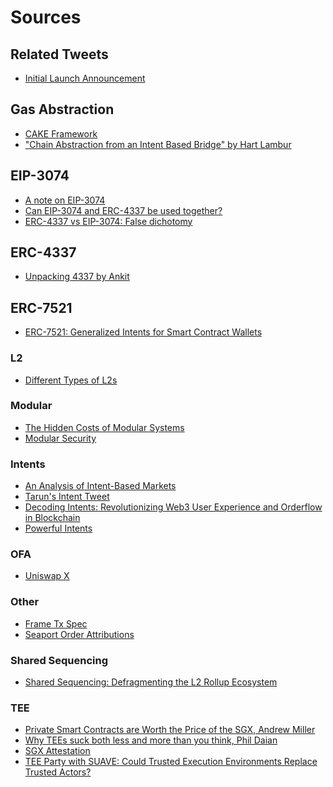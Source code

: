 # Sources

## Related Tweets

- [Initial Launch Announcement](https://x.com/shunkakinoki/status/1769767434372931978)

## Gas Abstraction

- [CAKE Framework](https://frontier.tech/the-cake-framework)
- ["Chain Abstraction from an Intent Based Bridge" by Hart Lambur](https://youtu.be/MaoZmrsH0iA?si=6pk2StwB8AcGi6-a&t=369)

## EIP-3074

- [A note on EIP-3074](https://hackmd.io/@matt/note-on-3074)
- [Can EIP-3074 and ERC-4337 be used together?](https://notes.ethereum.org/@yoav/eip-3074-erc-4337-synergy)
- [ERC-4337 vs EIP-3074: False dichotomy](https://notes.ethereum.org/@yoav/erc-4337-vs-eip-3074-false-dichotomy)

## ERC-4337

- [Unpacking 4337 by Ankit](https://frontier.tech/unpacking-erc-4337)

## ERC-7521

- [ERC-7521: Generalized Intents for Smart Contract Wallets](https://e20s.notion.site/ERC-7521-Generalized-Intents-for-Smart-Contract-Wallets-b6b140509329455eb7477cb5f7beb4cc)

### L2

- [Different Types of L2s](https://vitalik.eth.limo/general/2023/10/31/l2types.html)

### Modular

- [The Hidden Costs of Modular Systems](https://multicoin.capital/2023/08/15/the-hidden-costs-of-modular-systems/)
- [Modular Security](https://docs.hyperlane.xyz/docs/protocol/ISM/modular-security)

### Intents

- [An Analysis of Intent-Based Markets](https://arxiv.org/pdf/2403.02525.pdf)
- [Tarun's Intent Tweet](https://x.com/tarunchitra/status/1765394063182725162)
- [Decoding Intents: Revolutionizing Web3 User Experience and Orderflow in Blockchain](https://medium.com/@sevenxventures/decoding-intents-revolutionizing-web3-user-experience-and-orderflow-in-blockchain-f927dd2936cb)
- [Powerful Intents](https://www.brink.trade/blog/powerful-intents-part-1)

### OFA

- [Uniswap X](https://uniswap.org/whitepaper-uniswapx.pdf)

### Other

- [Frame Tx Spec](https://www.notion.so/warpcast/Frame-Transactions-Public-9d9f9f4f527249519a41bd8d16165f73)
- [Seaport Order Attributions](https://opensea.notion.site/Seaport-Order-Attributions-ec2d69bf455041a5baa490941aad307f)

### Shared Sequencing

- [Shared Sequencing: Defragmenting the L2 Rollup Ecosystem](https://hackmd.io/@EspressoSystems/SharedSequencing)

### TEE

- [Private Smart Contracts are Worth the Price of the SGX, Andrew Miller](https://www.youtube.com/watch?v=L0bp6V1pn0s)
- [Why TEEs suck both less and more than you think, Phil Daian](https://www.youtube.com/watch?v=ek-bu4aoh0A)
- [SGX Attestation](https://sgx101.gitbook.io/sgx101/sgx-bootstrap/attestation)
- [TEE Party with SUAVE: Could Trusted Execution Environments Replace Trusted Actors?](https://edennetwork.io/blog/tee-party-with-suave/)
